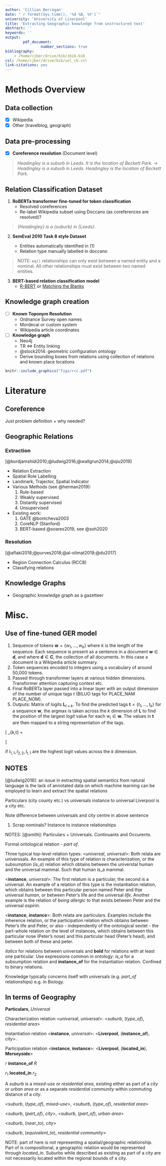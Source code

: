 ```yaml
---
author: 'Cillian Berragan'
date: "`r format(Sys.time(), '%d %B, %Y')`"
university: 'University of Liverpool'
title: 'Extracting Geographic knowledge from unstructured text'
abstract: ''
keywords: ''
output: 
        pdf_document:
                number_sections: true
bibliography:
    - /home/cjber/drive/bib/zbib.bib
csl: /home/cjber/drive/bib/uol_cb.csl
link-citations: yes
---
```


# Methods Overview

## Data collection
  * [x] Wikipedia
  * [x] Other (travelblog, geograph)

## Data pre-processing

* [x] **Coreference resolution** (Document level)

> _Headingley is a suburb in Leeds. It is the location of Beckett Park._ $\rightarrow$\
  _Headingley is a suburb in Leeds. Headingley is the location of Beckett Park._

## Relation Classification Dataset

1. **RoBERTa transformer fine-tuned for token classification**
    * Resolved coreferences
    * Re-label Wikipedia subset using Doccano (as coreferences are resolved)?

> _{Headingley} is a {suburb} in {Leeds}._

2. **SemEval 2010 Task 8 style Dataset**

    * Entities automatically identified in (1)
    * Relation type manually labelled in doccano


> \texttt{Headingley is a suburb of Leeds, West Yorkshire, England, approximately two miles out of the city centre, to the north west along the A660 road.}

> \texttt{Sentence: [E1]Headingley[/E1] is a suburb in [E2]Leeds[/E2]...}
>
> \texttt{Label: NTPP(e1,e2)}
>
> \texttt{Sentence: [E1]Headingley[/E1] is a [E2]suburb[/E2] in Leeds...}
>
> \texttt{Label: EQ(e1,e2)}
>
> \texttt{Sentence: [E1]Headingley[/E1] ... two miles out of the [E2]city centre[/E2]}
>
> \texttt{Label: DC(e1,e2) (mod: two miles)}
>
> \texttt{Sentence: [E1]Headingley[/E1]... along the [E2]A660[/E2] road.}
>
> \texttt{Label: EC(e1,e2)}

> NOTE: `eq()` relationships can only exist between a named entity and a nominal. All other relationships must exist between two named entities.

3. **BERT-based relation classification model**
   * [R-BERT](https://github.com/monologg/R-BERT) or [Matching the Blanks](https://github.com/plkmo/BERT-Relation-Extraction)


## Knowledge graph creation

* [ ] **Known Toponym Resolution**
  * Ordnance Survey open names
  * Mordecai or custom system
  * Wikipedia article coordinates

* [ ] **Knowledge graph**
  * Neo4j
  * TR $\Leftrightarrow$ Entity linking
  * @stock2014: geometric configuration ontology
  * Derive bounding boxes from relations using collection of relations and known place locations

```r
knitr::include_graphics("figs/rcc.pdf")
```

# Literature

## Coreference

Just problem definition + why needed?

## Geographic Relations

### Extraction

[@kordjamshidi2010;@ludwig2016;@wallgrun2014;@qiu2019]

* Relation Extraction
* Spatial Role Labelling
* Landmark, Trajector, Spatial Indicator
* Various Methods (see @herman2019):
    1. Rule-based
    2. Weakly supervised
    3. Distantly supervised
    4. Unsupervised
* Existing work:
    1. GATE @bontcheva2003
    2. CoreNLP (Stanford)
    3. BERT-based @soares2019, see @soh2020

### Resolution

[@aflaki2018;@purves2018;@al-olimat2019;@du2017]

* Region Connection Calculus (RCC8) 
* Classifying relations

## Knowledge Graphs

* Geographic knowledge graph as a gazetteer

# Misc.

## Use of fine-tuned GER model

1. Sequence of tokens $\mathbf{w} = \{w_{1}, \dots, w_{k}\}$ where $k$ is the length of the sequence. Each sequence is present as a sentence in a document $\mathbf{w} \in \mathbf{d}$, and where $\mathbf{d} \in \mathbf{C}$, the collection of all documents. In this case a document is a Wikipedia article summary.
2. Token sequences encoded to integers using a vocabulary of around 50,000 tokens.
3. Passed through transformer layers at various hidden dimensions. Transformer attention capturing context etc.
4. Final RoBERTa layer passed into a linear layer with an output dimension of the number of unique tags $t$ (BILUO tags for PLACE_NAM PLACE_NOM).
5. Outputs: Matrix of logits $\mathbf{L}_{t \times k}$. To find the predicted tags $\mathbf{t} = \{t_1, \dots, t_k\}$ for a sequence $\mathbf{w}$, the argmax is taken across the $k$ dimension of $\mathbf{L}$ to find the position of the largest $logit$ value for each $w_i \in \mathbf{w}$. The values in $\mathbf{t}$ are then mapped to a string representation of the tags.


\[
 \mathbf{L}_{k,t} = 
 \begin{pmatrix}
  l_{1,1} & l_{1,2} & \cdots & l_{1,t} \\
  l_{2,1} & l_{2,2} & \cdots & l_{2,t} \\
  \vdots  & \vdots  & \ddots & \vdots  \\
  l_{k,1} & l_{k,2} & \cdots & l_{k,t} 
 \end{pmatrix} \overset{argmax}{\longrightarrow}
\begin{pmatrix}
  1 & 0 & \cdots & 0 \\
  0 & 1 & \cdots & 0\\
  \vdots  & \vdots  & \ddots & \vdots  \\
  1 & 0 & \cdots & 0
 \end{pmatrix} \longrightarrow
 \begin{pmatrix}
 place \\
 other \\
 \dots \\
 place
 \end{pmatrix}
\]

if $l_{1,1}, l_{2,2}, l_{t,1}$ are the highest $logit$ values across the $k$ dimension.

## NOTES

[@ludwig2016]: an issue in extracting spatial semantics from natural language is the lack of annotated data on which machine learning can be employed to learn and extract the spatial relations



Particulars (city county etc.) vs universals
instance to universal Liverpool is a city etc.

Note difference between universals and city centre in above sentence

1. Scrap nominals? Instance to instance relationships

NOTES: [@smith]:
Particulars + Universals. Continuants and Occurents.

Formal ontological relation - _part of_. 

Three typical top-level relation types:
<_universal_, _universal_>: Both relata are universsals. An example of this type of relation is characterization, or the subsumption (_is\_a_) relation which obtains between the universtal human and the universal mammal. Such that human is\_a mammal.

<**instance**, _universal_>: The first relatum is a particular, the second is a universal. An example of a relation of this type is the instantiation relation, which obtains between this particular person named Peter and thje universal _human_, or between Peter's life and the universal _life_. Another example is the relation of _being allergic to_ that exists between Peter and the universal _aspirin_.

<**instance**, **instance**>: Both relata are particulars. Examples include the inherence relation, or the participation relation which obtains between Peter's life and Peter, or also - independently of the ontological sextet - the part-whole relation on the level of instances, which obtains between this particular nose (Peter's nose) and this particular head (Peter's head), and between both of these and peter.

_italics_ for relations between universals and **bold** for relations with at least one particular. Use expressions common in ontology: _is\_a_ for a subsumption relation and **instance\_of** for the instantiation relation. Confined to binary relations.

Knowledge typically concerns itself with universals (e.g. _part\_of_ relationships) e.g. in Biology.

## In terms of Geography

**Particulars**, _Universal_

Characterization relation <_universal_, _universal_>: <_suburb_, (_type\_of_), _residential area_>

Instantiation relation <**instance**, _universal_>: <**Liverpool**, (**instance\_of**), _city_>.

Participation relation <**instance**, **instance**>: <**Liverpool**, (**located\_in**), **Merseyside**>

$r \ \mathbf{instance\_of} \ R$

$r_{1} \ \mathbf{located\_in} \ r_{2}$

A _suburb_ is a _mixed-use_ or _residential area_, existing either as part of a _city_ or _urban area_ or as a separate _residential community_ within commuting distance of a _city_.

<_suburb_, (_type\_of_), _mixed-use_>, <_suburb_, (_type\_of_), _residential area_>

<_suburb_, (_part\_of_), _city_>, <_suburb_, (_part\_of_), _urban area_>

<_suburb_, (_near\_to_), _city_>

<_suburb_, (_equivalent\_to_), _residential community_>

NOTE: part of here is not representing a spatial/geographic relationship. Part of is compositional, a geographic relation would be represented through _located\_in_. Suburbs while described as existing as part of a city are not necessarily located within the regional bounds of a city.

